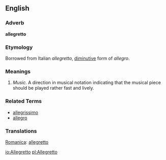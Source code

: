 ==English==

===Adverb===
'''allegretto'''

===Etymology===
Borrowed from Italian ''allegretto'', [[diminutive]] form of ''allegro''.

===Meanings===
#''Music.'' A direction in musical notation indicating that the musical piece should be played rather fast and lively.

===Related Terms===

*[[allegrissimo]]
*[[allegro]]

===Translations===
[[Romanica]]: [[allegretto]]

[[io:Allegretto]]
[[pl:Allegretto]]